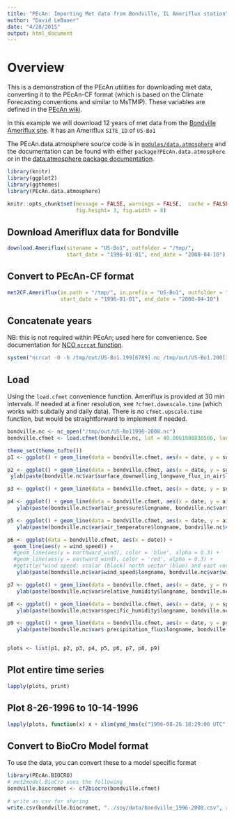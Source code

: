 ```yaml
---
title: "PEcAn: Importing Met data from Bondville, IL Ameriflux station"
author: "David LeBauer"
date: "4/28/2015"
output: html_document
---
```



# Overview

This is a demonstration of the PEcAn utilities for downloading met data, converting it to the PEcAn-CF format (which is based on the Climate Forecasting conventions and similar to MsTMIP). These variables are defined in the [PEcAn wiki](https://github.com/PecanProject/pecan/wiki/Adding-an-Input-Converter#met-data).

In this example we will download 12 years of met data from the [Bondville Ameriflux site](http://ameriflux.ornl.gov/fullsiteinfo.php?sid=44). It has an Ameriflux `SITE_ID` of `US-Bo1`

The PEcAn.data.atmosphere source code is in [`modules/data.atmosphere`](https://github.com/PecanProject/pecan/tree/master/modules/data.atmosphere) and the documentation can be found with either `package?PEcAn.data.atmosphere` or in the [data.atmosphere package documentation](https://pecanproject.github.io/pecan//modules/data.atmosphere/inst/web/index.html).



```r
library(knitr)
library(ggplot2)
library(ggthemes)
library(PEcAn.data.atmosphere)

```


```r

knitr::opts_chunk$set(message = FALSE, warnings = FALSE,  cache = FALSE, 
                      fig.height= 3, fig.width = 8)

```


## Download Ameriflux data for Bondville

```r

download.Ameriflux(sitename = "US-Bo1", outfolder = "/tmp/", 
                   start_date = "1996-01-01", end_date = "2008-04-10")
```

## Convert to PEcAn-CF format

```r
met2CF.Ameriflux(in.path = "/tmp/", in.prefix = "US-Bo1", outfolder = "/tmp/out/", 
                 start_date = "1996-01-01", end_date = "2008-04-10")

```

## Concatenate years

NB: this is not required within PEcAn; used here for convenience. See documentation for [NCO `ncrcat` function](http://research.jisao.washington.edu/data_sets/nco/#example8).

```r
system("ncrcat -O -h /tmp/out/US-Bo1.199[6789].nc /tmp/out/US-Bo1.200[12348678].nc /tmp/out/US-Bo11996-2008.nc")

```

## Load

Using the `load.cfmet` convenience function. Ameriflux is provided at 30 min intervals. If needed at a finer resolution, see `?cfmet.downscale.time` (which works with subdaily and daily data). There is no `cfmet.upscale.time` function, but would be straightforward to implement if needed.


```r

bondville.nc <- nc_open("/tmp/out/US-Bo11996-2008.nc")
bondville.cfmet <- load.cfmet(bondville.nc, lat = 40.0061988830566, lon = -88.290397644043, start.date = "1996-08-25", end.date = "2008-04-10")[!is.na(air_pressure)]
```


```r

theme_set(theme_tufte())
p1 <- ggplot() + geom_line(data = bondville.cfmet, aes(x = date, y = surface_downwelling_shortwave_flux_in_air)) + ylab(paste(bondville.nc$var$surface_downwelling_shortwave_flux_in_air$longname, bondville.nc$var$surface_downwelling_shortwave_flux_in_air$units))

p2 <- ggplot() + geom_line(data = bondville.cfmet, aes(x = date, y = surface_downwelling_longwave_flux_in_air)) + 
 ylab(paste(bondville.nc$var$surface_downwelling_longwave_flux_in_air$longname, bondville.nc$var$surface_downwelling_longwave_flux_in_air$units))

p3 <- ggplot() + geom_line(data = bondville.cfmet, aes(x = date, y = surface_downwelling_photosynthetic_photon_flux_in_air)) + ylab("PAR umol/m2/s")

p4 <- ggplot() + geom_line(data = bondville.cfmet, aes(x = date, y = air_pressure)) + 
   ylab(paste(bondville.nc$var$air_pressure$longname, bondville.nc$var$air_pressure$units))

p5 <- ggplot() + geom_line(data = bondville.cfmet, aes(x = date, y = air_temperature )) + 
   ylab(paste(bondville.nc$var$air_temperature$longname, bondville.nc$var$air_temperature$units))

p6 <- ggplot(data = bondville.cfmet, aes(x = date)) + 
  geom_line(aes(y = wind_speed)) + 
  #geom_line(aes(y = northward_wind), color = 'blue', alpha = 0.3) + 
  #geom_line(aes(y = eastward_wind), color = 'red', alpha = 0.3) + 
  #ggtitle("wind speed: scalar (black) north vector (blue) and east vector (red) ") + 
   ylab(paste(bondville.nc$var$wind_speed$longname, bondville.nc$var$wind_speed$units))

p7 <- ggplot() + geom_line(data = bondville.cfmet, aes(x = date, y = relative_humidity )) + 
   ylab(paste(bondville.nc$var$relative_humidity$longname, bondville.nc$var$relative_humidity$units))

p8 <- ggplot() + geom_line(data = bondville.cfmet, aes(x = date, y = specific_humidity )) + 
   ylab(paste(bondville.nc$var$specific_humidity$longname, bondville.nc$var$specific_humidity$units))

p9 <- ggplot() + geom_line(data = bondville.cfmet, aes(x = date, y = precipitation_flux))  +
   ylab(paste(bondville.nc$var$ precipitation_flux$longname, bondville.nc$var$precipitation_flux$units))


plots <- list(p1, p2, p3, p4, p5, p6, p7, p8, p9)


```

## Plot entire time series

```r
lapply(plots, print)
```

## Plot 8-26-1996 to 10-14-1996

```r
lapply(plots, function(x) x + xlim(ymd_hms(c("1996-08-26 18:29:00 UTC", "1996-10-14 18:29:00 UTC"))))
```

## Convert to BioCro Model format

To use the data, you can convert these to a model specific format

```r
library(PEcAn.BIOCRO)
# met2model.BioCro uses the following
bondville.biocromet <- cf2biocro(bondville.cfmet)

# write as csv for sharing 
write.csv(bondville.biocromet, "../soy/data/bondville_1996-2008.csv", row.names = FALSE)
```

